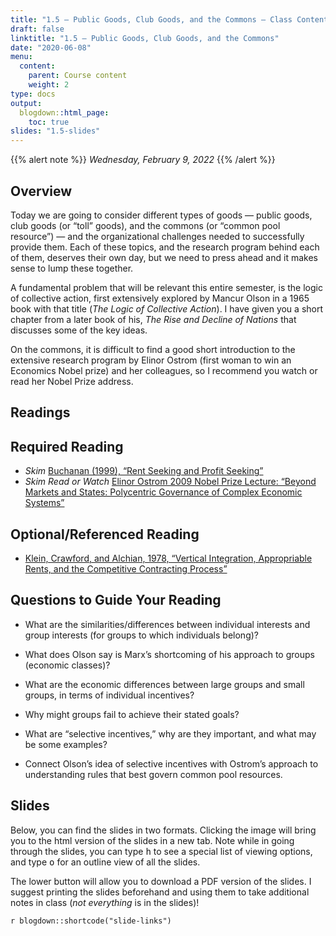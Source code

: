 ```yaml
---
title: "1.5 — Public Goods, Club Goods, and the Commons — Class Content"
draft: false
linktitle: "1.5 — Public Goods, Club Goods, and the Commons"
date: "2020-06-08"
menu:
  content:
    parent: Course content
    weight: 2
type: docs
output:
  blogdown::html_page:
    toc: true
slides: "1.5-slides"
---
```


{{% alert note %}}
*Wednesday, February 9, 2022*
{{% /alert %}}

## <i class="fas fa-info-circle fa-lg"></i> Overview

Today we are going to consider different types of goods — public goods, club goods (or “toll” goods), and the commons (or “common pool resource”) — and the organizational challenges needed to successfully provide them. Each of these topics, and the research program behind each of them, deserves their own day, but we need to press ahead and it makes sense to lump these together.

A fundamental problem that will be relevant this entire semester, is the logic of collective action, first extensively explored by Mancur Olson in a 1965 book with that title (*The Logic of Collective Action*). I have given you a short chapter from a later book of his, *The Rise and Decline of Nations* that discusses some of the key ideas.

On the commons, it is difficult to find a good short introduction to the extensive research program by Elinor Ostrom (first woman to win an Economics Nobel prize) and her colleagues, so I recommend you watch or read her Nobel Prize address.

## <i class="fas fa-book-reader fa-lg"></i> Readings

## Required Reading
- *Skim* [<i class="fas fa-file-pdf"></i> Buchanan (1999), “Rent Seeking and Profit Seeking”](/readings/Buchanan-1999.pdf)
- *Skim Read or Watch* [<i class="fas fa-file-pdf"></i> Elinor Ostrom 2009 Nobel Prize Lecture: “Beyond Markets and States: Polycentric Governance of Complex Economic Systems”](https://www.nobelprize.org/prizes/economic-sciences/2009/ostrom/biographical/)

## Optional/Referenced Reading

- [<i class="fas fa-file-pdf"></i> Klein, Crawford, and Alchian, 1978, "Vertical Integration, Appropriable Rents, and the Competitive Contracting Process"](/readings/Alchian-Demsetz-1972.pdf)

## Questions to Guide Your Reading

- What are the similarities/differences between individual interests and group interests (for groups to which individuals belong)?

- What does Olson say is Marx's shortcoming of his approach to groups (economic classes)?

- What are the economic differences between large groups and small groups, in terms of individual incentives?

- Why might groups fail to achieve their stated goals?

- What are "selective incentives," why are they important, and what may be some examples?  

- Connect Olson’s idea of selective incentives with Ostrom’s approach to understanding rules that best govern common pool resources. 

## <i class="fas fa-chalkboard-teacher"></i> Slides

Below, you can find the slides in two formats. Clicking the image will bring you to the html version of the slides in a new tab. Note while in going through the slides, you can type <kbd>h</kbd> to see a special list of viewing options, and type <kbd>o</kbd> for an outline view of all the slides.

The lower button will allow you to download a PDF version of the slides. I suggest printing the slides beforehand and using them to take additional notes in class (*not everything* is in the slides)!

`r blogdown::shortcode("slide-links")`